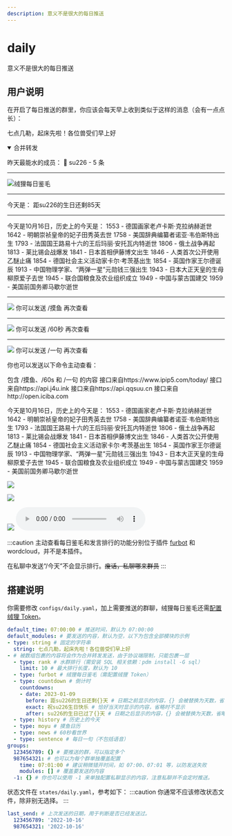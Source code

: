 ```yaml
---
description: 意义不是很大的每日推送
---
```


# daily
意义不是很大的每日推送

## 用户说明
在开启了每日推送的群里，你应该会每天早上收到类似于这样的消息（会有一点点长）：

<Example input="今天" collapsed>

七点几勒，起床先啦！各位兽受们早上好
<details open>
<summary>合并转发</summary>

昨天最能水的成员：
🥇 su226 - 5 条

---

![绒狸每日鉴毛](/example/furbot/daily.jpg)

---

今天是：
距su226的生日还剩85天

---

今天是10月16日，历史上的今天是：
1553 - 德国画家老卢卡斯·克拉纳赫逝世
1642 - 明朝崇祯皇帝的妃子田秀英去世
1758 - 美国辞典编纂者诺亚·韦伯斯特出生
1793 - 法国国王路易十六的王后玛丽·安托瓦内特逝世
1806 - 俄土战争再起
1813 - 莱比锡会战爆发
1841 - 日本首相伊藤博文出生
1846 - 人类首次公开使用乙醚止痛
1854 - 德国社会主义活动家卡尔·考茨基出生
1854 - 英国作家王尔德诞辰
1913 - 中国物理学家、“两弹一星”元勋钱三强出生
1943 - 日本大正天皇的生母柳原爱子去世
1945 - 联合国粮食及农业组织成立
1949 - 中国与蒙古国建交
1959 - 美国前国务卿马歇尔逝世

---

![](/example/daily/moyu.png)
你可以发送 /摸鱼 再次查看

---

![](/example/daily/60s.png)
你可以发送 /60秒 再次查看

---

![](/example/daily/sentence.png)
你可以发送 /一句 再次查看

</details>

</Example>

你也可以发送以下命令主动查看：

<Command name="今天" brief="今天的问好你看了吗" perm="daily.today">
包含 /摸鱼、/60s 和 /一句 的内容
</Command>
<Command name="历史" brief="看看历史上的今天" perm="daily.history">
接口来自https://www.ipip5.com/today/
</Command>
<Command name={["摸鱼日历", "摸鱼"]} brief="今天也要开心摸鱼哦" perm="daily.moyu">
接口来自https://api.j4u.ink
</Command>
<Command name={["60秒", "60s"]} brief="用60秒迅速看世界" perm="daily.news">
接口来自https://api.qqsuu.cn
</Command>
<Command name={["每日一句", "一句"]} brief="是中英双语的" perm="daily.sentence">
接口来自http://open.iciba.com
</Command>

<Example input="历史" collapsed>

今天是10月16日，历史上的今天是：
1553 - 德国画家老卢卡斯·克拉纳赫逝世
1642 - 明朝崇祯皇帝的妃子田秀英去世
1758 - 美国辞典编纂者诺亚·韦伯斯特出生
1793 - 法国国王路易十六的王后玛丽·安托瓦内特逝世
1806 - 俄土战争再起
1813 - 莱比锡会战爆发
1841 - 日本首相伊藤博文出生
1846 - 人类首次公开使用乙醚止痛
1854 - 德国社会主义活动家卡尔·考茨基出生
1854 - 英国作家王尔德诞辰
1913 - 中国物理学家、“两弹一星”元勋钱三强出生
1943 - 日本大正天皇的生母柳原爱子去世
1945 - 联合国粮食及农业组织成立
1949 - 中国与蒙古国建交
1959 - 美国前国务卿马歇尔逝世

</Example>
<Example input="摸鱼日历" collapsed>

![](/example/daily/moyu.png)

</Example>
<Example input="60秒" collapsed>

![](/example/daily/60s.png)

</Example>
<Example input="每日一句" collapsed>

![](/example/daily/sentence.png)
<audio controls src="/example/daily/sentence.mp3" />

</Example>

:::caution
主动查看每日鉴毛和发言排行的功能分别位于插件 [furbot](/docs/guide/plugins/furbot) 和 <PlaceholderLink href="/docs/guide/plugins/wordcloud">wordcloud</PlaceholderLink>，并不是本插件。

在私聊中发送“/今天”不会显示排行。~~废话，私聊哪来群员~~
:::

## 搭建说明
你需要修改 `configs/daily.yaml`，加上需要推送的群聊，绒狸每日鉴毛还需[配置绒狸 Token](/docs/guide/plugins/furbot#搭建说明)。
```yaml
default_time: 07:00:00 # 推送时间，默认为 07:00:00
default_modules: # 要发送的内容，默认为空，以下为包含全部模块的示例
- type: string # 固定的字符串
  string: 七点几勒，起床先啦！各位兽受们早上好
- # 被数组包裹的内容将会作为合并转发发送，由于协议端限制，只能包裹一层
  - type: rank # 水群排行（需安装 SQL 相关依赖：pdm install -G sql）
    limit: 10 # 最大排行长度，默认为 10
  - type: furbot # 绒狸每日鉴毛（需配置绒狸 Token）
  - type: countdown # 倒计时
    countdowns:
    - date: 2023-01-09
      before: 距su226的生日还剩{}天 # 日期之前显示的内容，{} 会被替换为天数，省略时不显示
      exact: 祝su226生日快乐 # 恰好当天时显示的内容，省略时不显示
      after: su226的生日已过了{}天 # 日期之后显示的内容，{} 会被替换为天数，省略时不显示
  - type: history # 历史上的今天
  - type: moyu # 摸鱼日历
  - type: news # 60秒看世界
  - type: sentence # 每日一句（不包括语音）
groups:
  123456789: {} # 要推送的群，可以指定多个
  987654321: # 也可以为每个群单独覆盖配置
    time: 07:01:00 # 建议稍微错开时间，如 07:00、07:01 等，以防发送失败
    modules: [] # 覆盖要发送的内容
  -1: {} # 你也可以使用 -1 来单独配置私聊显示的内容，注意私聊并不会定时推送。
```

状态文件在 `states/daily.yaml`，参考如下：
:::caution
你通常不应该修改状态文件，除非别无选择。
:::
```yaml
last_send: # 上次发送的日期，用于判断是否已经发送过。
  123456789: '2022-10-16'
  987654321: '2022-10-16'
```
